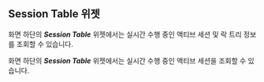 ## Session Table 위젯

<InDoc product="postgresql,mysql">

화면 하단의 ***Session Table*** 위젯에서는 실시간 수행 중인 액티브 세션 및 락 트리 정보를 조회할 수 있습니다.

</InDoc>

<InDoc product="redis">

화면 하단의 ***Session Table*** 위젯에서는 실시간 수행 중인 액티브 세션을 조회할 수 있습니다.

</InDoc>